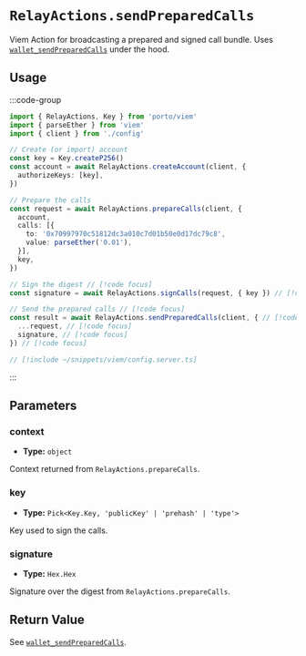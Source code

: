 # `RelayActions.sendPreparedCalls`

Viem Action for broadcasting a prepared and signed call bundle. Uses [`wallet_sendPreparedCalls`](/relay/wallet_sendPreparedCalls) under the hood.

## Usage

:::code-group

```ts twoslash [example.ts]
import { RelayActions, Key } from 'porto/viem'
import { parseEther } from 'viem'
import { client } from './config'

// Create (or import) account
const key = Key.createP256()
const account = await RelayActions.createAccount(client, {
  authorizeKeys: [key],
})

// Prepare the calls
const request = await RelayActions.prepareCalls(client, {
  account,
  calls: [{
    to: '0x70997970c51812dc3a010c7d01b50e0d17dc79c8',
    value: parseEther('0.01'),
  }],
  key,
})

// Sign the digest // [!code focus]
const signature = await RelayActions.signCalls(request, { key }) // [!code focus]

// Send the prepared calls // [!code focus]
const result = await RelayActions.sendPreparedCalls(client, { // [!code focus]
  ...request, // [!code focus]
  signature, // [!code focus]
}) // [!code focus]
```

```ts twoslash [config.ts] filename="config.ts"
// [!include ~/snippets/viem/config.server.ts]
```

:::

## Parameters

### context

- **Type:** `object`

Context returned from `RelayActions.prepareCalls`.

### key

- **Type:** `Pick<Key.Key, 'publicKey' | 'prehash' | 'type'>`

Key used to sign the calls.

### signature

- **Type:** `Hex.Hex`

Signature over the digest from `RelayActions.prepareCalls`.

## Return Value

See [`wallet_sendPreparedCalls`](/relay/wallet_sendPreparedCalls#response).
